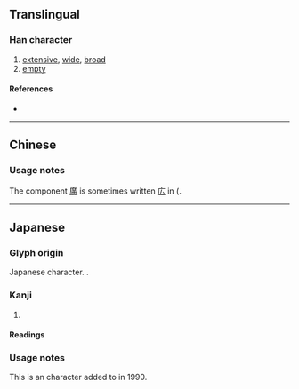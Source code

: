 {{also|曠|旷}}
{{character info/new}}
==Translingual==
{{Han simplified forms|曠|昿|旷|ex=y}}

===Han character===
{{Han char|rn=72|rad=日|as=05|sn=9|four=|canj=AII|ids=⿰日広}}

# [[extensive]], [[wide]], [[broad]]
# [[empty]]

====References====
* {{Han ref|kx=0494.181|hdz=21503.071|uh=663F|ud=26175}}

----

==Chinese==
{{zh-see|曠|v}}

===Usage notes===
The component [[廣]] is sometimes written [[広]] in {{w|Chinese calligraphy}} ({{w|Cursive script (East Asia)|cursive style)}}.

----

==Japanese==
{{ja-kanji forms|昿|曠}}

===Glyph origin===
Japanese {{w|shinjitai}} character. {{Han simp|曠|f=廣|t=広}}.

===Kanji===
{{ja-kanji|grade=|rs=日05|kyu=曠}}

# {{defn|lang=ja|sort=日05}}

====Readings====
{{ja-readings
|goon=こう<くわう
|kanon=こう<くわう
|kun=あら-, あき-らか, むな-し.い, ひろ-い
}}

===Usage notes===
This is an {{w|extended shinjitai}} character added to {{w|JIS X 0208}} in 1990.